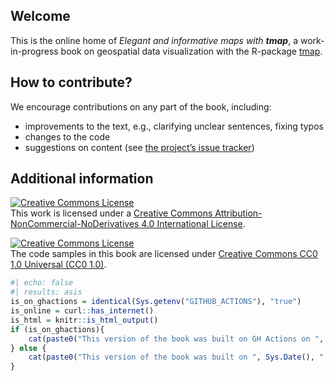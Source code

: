 
::: {.content-visible when-format="html"}
# Welcome {.unnumbered}

This is the online home of *Elegant and informative maps with **tmap***, a work-in-progress book on geospatial data visualization with the R-package [tmap](https://github.com/r-tmap/tmap).

## How to contribute? {-}

We encourage contributions on any part of the book, including:

- improvements to the text, e.g., clarifying unclear sentences, fixing typos
- changes to the code
- suggestions on content (see [the project’s issue tracker](https://github.com/r-tmap/tmap-book/issues))

## Additional information {-}

<a rel="license" href="http://creativecommons.org/licenses/by-nc-nd/4.0/"><img alt="Creative Commons License" style="border-width:0" src="https://i.creativecommons.org/l/by-nc-nd/4.0/88x31.png" /></a><br />This work is licensed under a <a rel="license" href="http://creativecommons.org/licenses/by-nc-nd/4.0/">Creative Commons Attribution-NonCommercial-NoDerivatives 4.0 International License</a>.

<a rel="license" href="https://creativecommons.org/publicdomain/zero/1.0/"><img alt="Creative Commons License" style="border-width:0" src="https://licensebuttons.net/l/zero/1.0/88x31.png"/></a><br/>The code samples in this book are licensed under <a rel="license" href="https://creativecommons.org/publicdomain/zero/1.0/">Creative Commons CC0 1.0 Universal (CC0 1.0)</a>.

```r
#| echo: false
#| results: asis
is_on_ghactions = identical(Sys.getenv("GITHUB_ACTIONS"), "true")
is_online = curl::has_internet()
is_html = knitr::is_html_output()
if (is_on_ghactions){
    cat(paste0("This version of the book was built on GH Actions on ", Sys.Date(), "."))
} else {
    cat(paste0("This version of the book was built on ", Sys.Date(), "."))
}
```

:::
